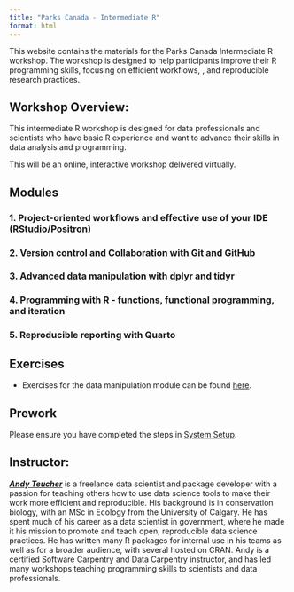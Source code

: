 ```yaml
---
title: "Parks Canada - Intermediate R"
format: html
---
```


This website contains the materials for the Parks Canada Intermediate R workshop. The workshop is designed to help participants improve their R programming skills, focusing on efficient workflows, , and reproducible research practices.

## Workshop Overview:

This intermediate R workshop is designed for data professionals and scientists who have basic R experience and want to advance their skills in data analysis and programming.

This will be an online, interactive workshop delivered virtually.

## Modules

### 1. Project-oriented workflows and effective use of your IDE (RStudio/Positron)

### 2. Version control and Collaboration with Git and GitHub

### 3. Advanced data manipulation with dplyr and tidyr

### 4. Programming with R - functions, functional programming, and iteration

### 5. Reproducible reporting with Quarto

## Exercises

- Exercises for the data manipulation module can be found [here](https://github.com/ateucher/pc-data-manipulation).

## Prework

Please ensure you have completed the steps in [System Setup](setup.qmd).

## Instructor:

[***Andy Teucher***](https://andyteucher.ca) is a freelance data scientist and package developer with a passion for teaching others how to use data science tools to make their work more efficient and reproducible. His background is in conservation biology, with an MSc in Ecology from the University of Calgary. He has spent much of his career as a data scientist in government, where he made it his mission to promote and teach open, reproducible data science practices. He has written many R packages for internal use in his teams as well as for a broader audience, with several hosted on CRAN. Andy is a certified Software Carpentry and Data Carpentry instructor, and has led many workshops teaching programming skills to scientists and data professionals.
